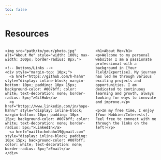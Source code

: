 ```yaml
---
toc: false
---
```


# **Resources**

<div style="display: flex; align-items: flex-start;">

  <!-- Left Side: Image and Links -->
  <div style="flex: 1; margin-right: 20px;">
    <img src="path/to/your/photo.jpg" alt="About Me" style="width: 100%; max-width: 300px; border-radius: 8px;">
    
    <!-- Buttons/Links -->
    <div style="margin-top: 10px;">
      <a href="https://github.com/h-hahn" style="display: inline-block; margin-bottom: 10px; padding: 10px 15px; background-color: #007bff; color: white; text-decoration: none; border-radius: 5px;">GitHub</a>
      <a href="https://www.linkedin.com/in/hope-hahn/" style="display: inline-block; margin-bottom: 10px; padding: 10px 15px; background-color: #007bff; color: white; text-decoration: none; border-radius: 5px;">LinkedIn</a>
      <a href="mailto:hmhahn19@gmail.com" style="display: inline-block; padding: 10px 15px; background-color: #007bff; color: white; text-decoration: none; border-radius: 5px;">Email</a>
    </div>
  </div>

  <!-- Right Side: Text -->
  <div style="flex: 2;">
    <h1>About Me</h1>
    <p>Welcome to my personal website! I am a passionate professional with a background in [Your Field/Expertise]. My journey has led me through various exciting projects and opportunities. I am dedicated to continuous learning and growth, always looking for ways to innovate and improve.</p>
    
    <p>In my free time, I enjoy [Your Hobbies/Interests]. Feel free to connect with me through the links on the left!</p>
  </div>
</div>
